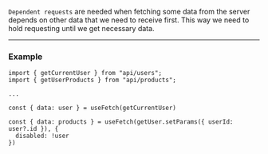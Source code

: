 `Dependent requests` are needed when fetching some data from the server depends on other data that we need to receive
first. This way we need to hold requesting until we get necessary data.

---

### Example

```tsx
import { getCurrentUser } from "api/users";
import { getUserProducts } from "api/products";

...

const { data: user } = useFetch(getCurrentUser)

const { data: products } = useFetch(getUser.setParams({ userId: user?.id }), {
  disabled: !user
})

```
